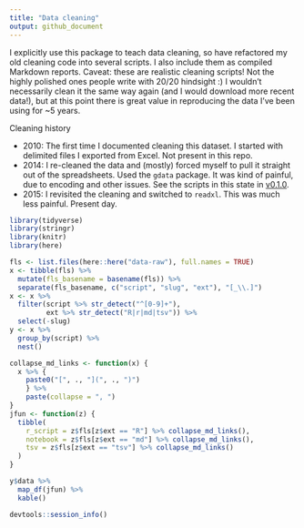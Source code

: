 ```yaml
---
title: "Data cleaning"
output: github_document
---
```


I explicitly use this package to teach data cleaning, so have refactored my old cleaning code into several scripts. I also include them as compiled Markdown reports. Caveat: these are realistic cleaning scripts! Not the highly polished ones people write with 20/20 hindsight :) I wouldn't necessarily clean it the same way again (and I would download more recent data!), but at this point there is great value in reproducing the data I've been using for ~5 years.

Cleaning history
  
  * 2010: The first time I documented cleaning this dataset. I started with
  delimited files I exported from Excel. Not present in this repo.
  * 2014: I re-cleaned the data and (mostly) forced myself to pull it straight
  out of the spreadsheets. Used the `gdata` package. It was kind of painful, due to encoding and other issues. See the scripts in this state in [v0.1.0](https://github.com/jennybc/gapminder/tree/v0.1.0/data-raw).
  * 2015: I revisited the cleaning and switched to `readxl`. This was much less painful. Present day.

```r
library(tidyverse)
library(stringr)
library(knitr)
library(here)

fls <- list.files(here::here("data-raw"), full.names = TRUE)
x <- tibble(fls) %>%
  mutate(fls_basename = basename(fls)) %>% 
  separate(fls_basename, c("script", "slug", "ext"), "[_\\.]")
x <- x %>% 
  filter(script %>% str_detect("^[0-9]+"),
         ext %>% str_detect("R|r|md|tsv")) %>% 
  select(-slug)
y <- x %>%
  group_by(script) %>% 
  nest()

collapse_md_links <- function(x) {
  x %>% {
    paste0("[", ., "](", ., ")")
    } %>% 
    paste(collapse = ", ")
}
jfun <- function(z) {
  tibble(
    r_script = z$fls[z$ext == "R"] %>% collapse_md_links(),
    notebook = z$fls[z$ext == "md"] %>% collapse_md_links(),
    tsv = z$fls[z$ext == "tsv"] %>% collapse_md_links()
  )
}

y$data %>% 
  map_df(jfun) %>% 
  kable()
```

```r
devtools::session_info()
```
